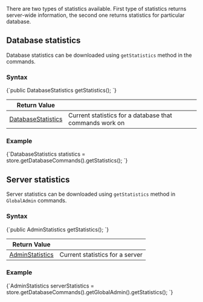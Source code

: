 
There are two types of statistics available. First type of statistics returns server-wide information, the second one returns statistics for particular database.

## Database statistics

Database statistics can be downloaded using `getStatistics` method in the commands.

### Syntax

<TabItem value="database_statistics_1" label="database_statistics_1">
<CodeBlock language="java">
{`public DatabaseStatistics getStatistics();
`}
</CodeBlock>
</TabItem>

| Return Value | |
| ------------- | ----- |
| [DatabaseStatistics](../../../glossary/database-statistics.mdx) | Current statistics for a database that commands work on |

### Example

<TabItem value="database_statistics_2" label="database_statistics_2">
<CodeBlock language="java">
{`DatabaseStatistics statistics = store.getDatabaseCommands().getStatistics();
`}
</CodeBlock>
</TabItem>



## Server statistics

Server statistics can be downloaded using `getStatistics` method in `GlobalAdmin` commands.

### Syntax

<TabItem value="server_statistics_1" label="server_statistics_1">
<CodeBlock language="java">
{`public AdminStatistics getStatistics();
`}
</CodeBlock>
</TabItem>

| Return Value | |
| ------------- | ----- |
| [AdminStatistics](../../../glossary/admin-statistics.mdx) | Current statistics for a server |

### Example

<TabItem value="server_statistics_2" label="server_statistics_2">
<CodeBlock language="java">
{`AdminStatistics serverStatistics = store.getDatabaseCommands().getGlobalAdmin().getStatistics();
`}
</CodeBlock>
</TabItem>




